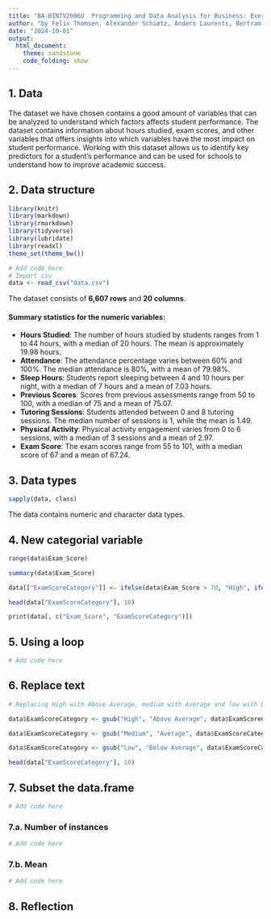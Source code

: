 ```yaml
---
title: "BA-BINTV2006U  Programming and Data Analysis for Business: Exercise 1"
author: "by Felix Thomsen, Alexander Schiøtz, Anders Laurents, Bertram Hage"
date: "2024-10-01"
output: 
  html_document:
    theme: sandstone
    code_folding: show
---
```


## 1. Data
<!-- 1. Write a short section about your data and why it is interesting to work with this data. -->

The dataset we have chosen contains a good amount of variables that can be analyzed to understand which factors affects student performance. The dataset contains information about hours studied, exam scores, and other variables that offers insights into which variables have the most impact on student performance. Working with this dataset allows us to identify key predictors for a student's performance and can be used for schools to understand how to improve academic success.

## 2. Data structure
<!-- 2. Load the dataset into R and inspect its structure. How many rows, how many columns, what is the
summary statistics for the numeric variables? -->
```r
library(knitr)
library(markdown)
library(rmarkdown)
library(tidyverse)
library(lubridate)
library(readxl)
theme_set(theme_bw())
```
```r
# Add code here
# Import csv
data <- read_csv("data.csv")
```

The dataset consists of **6,607 rows** and **20 columns**. 

#### Summary statistics for the numeric variables:
- **Hours Studied**: The number of hours studied by students ranges from 1 to 44 hours, with a median of 20 hours. The mean is approximately 19.98 hours.
- **Attendance**: The attendance percentage varies between 60% and 100%. The median attendance is 80%, with a mean of 79.98%.
- **Sleep Hours**: Students report sleeping between 4 and 10 hours per night, with a median of 7 hours and a mean of 7.03 hours.
- **Previous Scores**: Scores from previous assessments range from 50 to 100, with a median of 75 and a mean of 75.07.
- **Tutoring Sessions**: Students attended between 0 and 8 tutoring sessions. The median number of sessions is 1, while the mean is 1.49.
- **Physical Activity**: Physical activity engagement varies from 0 to 6 sessions, with a median of 3 sessions and a mean of 2.97.
- **Exam Score**: The exam scores range from 55 to 101, with a median score of 67 and a mean of 67.24.

## 3. Data types
<!-- 3. What data types do your data contain? -->
```r
sapply(data, class)
```

The data contains numeric and character data types.

## 4. New categorial variable
<!-- 4. Create a variable (new column) that categorizes the numeric variable as "High," "Medium," or
"Low". Use a conditional statement for this. -->
```r
range(data$Exam_Score)

summary(data$Exam_Score)

data[["ExamScoreCategory"]] <- ifelse(data$Exam_Score > 70, "High", ifelse(data$Exam_Score > 65, "Medium", "Low"))

head(data["ExamScoreCategory"], 10)

print(data[, c("Exam_Score", "ExamScoreCategory")])
```

## 5. Using a loop
<!-- 5. Use a loop to iterate through all rows and do the same task as in question 4, using conditions. -->
```r
# Add code here
```

## 6. Replace text
<!-- 6. Replace some text in one column with some other text -->
```r
# Replacing High with Above Average, medium with Average and low with Below Average from the "ExamScoreCategory" column just created

data$ExamScoreCategory <- gsub("High", "Above Average", data$ExamScoreCategory)

data$ExamScoreCategory <- gsub("Medium", "Average", data$ExamScoreCategory)

data$ExamScoreCategory <- gsub("Low", "Below Average", data$ExamScoreCategory)

head(data["ExamScoreCategory"], 10)

```

## 7. Subset the data.frame
<!-- 7. Subset the data.frame with respect to one variable (categorical such as “region”, “gender” or “job-
sector”). (Hint: You will get an elegant way of solving it in week 40, but you do have tools to solve it
with the tools you’ve gotten so far) -->
```r
# Add code here
```

### 7.a. Number of instances
<!-- a. Count the number of instances (lines) from each category -->
```r
# Add code here
```

### 7.b. Mean
<!-- b. Calculate the mean of one on the numeric variables with respect to each category -->
```r
# Add code here
```

## 8. Reflection
<!-- 8. Use the results and your business knowledge to describe the situation. Including reflection on usage
of AI-tools. -->